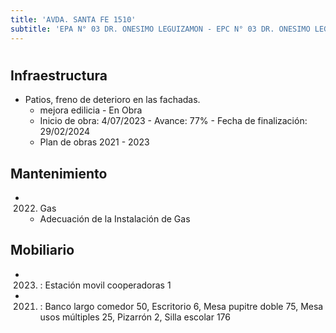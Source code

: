 ```yaml
---
title: 'AVDA. SANTA FE 1510'
subtitle: 'EPA N° 03 DR. ONESIMO LEGUIZAMON - EPC N° 03 DR. ONESIMO LEGUIZAMON'
---
```


#
## Infraestructura

* Patios, freno de deterioro en las fachadas. 
    + mejora edilicia - En Obra 
    + Inicio de obra: 4/07/2023 - Avance: 77% - Fecha de finalización: 29/02/2024 
    + Plan de obras 2021 - 2023 






## Mantenimiento

*  (2022) Gas 
    + Adecuación de la Instalación de Gas





## Mobiliario

*  (2023) : Estación movil cooperadoras 1 

*  (2021) : Banco largo comedor 50, Escritorio 6, Mesa pupitre doble 75, Mesa usos múltiples 25, Pizarrón 2, Silla escolar 176 



